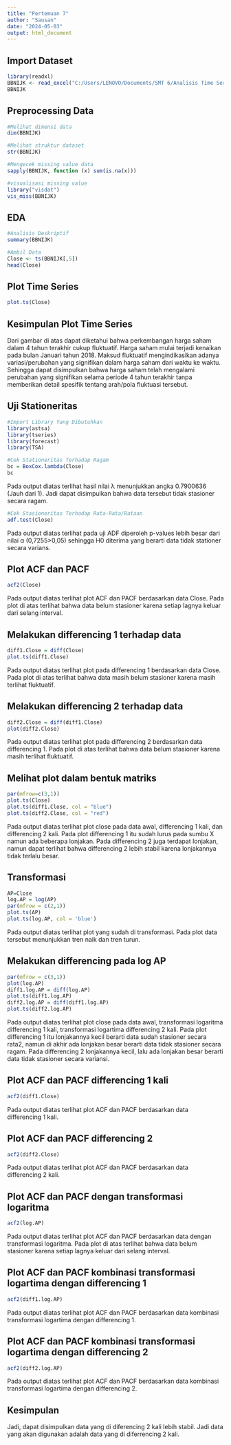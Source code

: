 ---
title: "Pertemuan 7"
author: "Sausan"
date: "2024-05-03"
output: html_document
---

## Import Dataset
```{r}
library(readxl)
BBNIJK <- read_excel("C:/Users/LENOVO/Documents/SMT 6/Analisis Time Series/PRAK/BBNI.JK.xlsx")
BBNIJK
```

## Preprocessing Data
```{r}
#Melihat dimensi data
dim(BBNIJK)

#Melihat struktur dataset
str(BBNIJK)

#Mengecek missing value data
sapply(BBNIJK, function (x) sum(is.na(x)))

#visualisasi missing value
library("visdat")
vis_miss(BBNIJK)
```

## EDA
```{r}
#Analisis Deskriptif
summary(BBNIJK)

#Ambil Data
Close <- ts(BBNIJK[,5])
head(Close)
```

## Plot Time Series
```{r}
plot.ts(Close)
```

## Kesimpulan Plot Time Series
Dari gambar di atas dapat diketahui bahwa perkembangan harga saham dalam 4 tahun terakhir cukup fluktuatif. Harga saham mulai terjadi kenaikan pada bulan Januari tahun 2018. 
Maksud fluktuatif mengindikasikan adanya variasi/perubahan yang signifikan dalam harga saham dari waktu ke waktu. 
Sehingga dapat disimpulkan bahwa harga saham telah mengalami perubahan yang signifikan selama periode 4 tahun terakhir tanpa memberikan detail spesifik tentang arah/pola fluktuasi tersebut.

## Uji Stationeritas
```{r}
#Import Library Yang Dibutuhkan
library(astsa)
library(tseries)
library(forecast)
library(TSA)

#Cek Stationeritas Terhadap Ragam
bc = BoxCox.lambda(Close)
bc
```

Pada output diatas terlihat hasil nilai λ menunjukkan angka 0.7900636 (Jauh dari 1). Jadi dapat disimpulkan bahwa data tersebut tidak stasioner secara ragam.

```{r}
#Cek Stasioneritas Terhadap Rata-Rata/Rataan
adf.test(Close)
```

Pada output diatas terlihat pada uji ADF diperoleh p-values lebih besar dari nilai α (0,7255>0,05) sehingga H0 diterima yang berarti data tidak stationer secara varians. 

## Plot ACF dan PACF
```{r}
acf2(Close)
```

Pada output diatas terlihat plot ACF dan PACF berdasarkan data Close. Pada plot di atas terlihat bahwa data belum stasioner karena setiap lagnya keluar dari selang interval.

## Melakukan differencing 1 terhadap data
```{r}
diff1.Close = diff(Close)
plot.ts(diff1.Close)
```

Pada output diatas terlihat plot pada differencing 1 berdasarkan data Close. Pada plot di atas terlihat bahwa data masih belum stasioner karena masih terlihat fluktuatif.

## Melakukan differencing 2 terhadap data
```{r}
diff2.Close = diff(diff1.Close)
plot(diff2.Close)
```

Pada output diatas terlihat plot pada differencing 2 berdasarkan data differencing 1. Pada plot di atas terlihat bahwa data belum stasioner karena masih terlihat fluktuatif.

## Melihat plot dalam bentuk matriks
```{r}
par(mfrow=c(3,1))
plot.ts(Close)
plot.ts(diff1.Close, col = "blue")
plot.ts(diff2.Close, col = "red")

```

Pada output diatas terlihat plot close pada data awal, differencing 1 kali, dan differencing 2 kali. Pada plot differencing 1 itu sudah lurus pada sumbu X namun ada beberapa lonjakan. Pada differencing 2 juga terdapat lonjakan, namun dapat terlihat bahwa differencing 2 lebih stabil karena lonjakannya tidak terlalu besar.

## Transformasi
```{r}
AP=Close
log.AP = log(AP)
par(mfrow = c(2,1))
plot.ts(AP)
plot.ts(log.AP, col = 'blue')
```

Pada output diatas terlihat plot yang sudah di transformasi. Pada plot data tersebut menunjukkan tren naik dan tren turun.

## Melakukan differencing pada log AP
```{r}
par(mfrow = c(3,1))
plot(log.AP)
diff1.log.AP = diff(log.AP)
plot.ts(diff1.log.AP)
diff2.log.AP = diff(diff1.log.AP)
plot.ts(diff2.log.AP)
```

Pada output diatas terlihat plot close pada data awal, transformasi logaritma differencing 1 kali, transformasi logartima differencing 2 kali. Pada plot differencing 1 itu lonjakannya kecil berarti data sudah stasioner secara rata2, namun di akhir ada lonjakan besar berarti data tidak stasioner secara ragam. Pada differencing 2 lonjakannya kecil, lalu ada lonjakan besar berarti data tidak stasioner secara variansi. 

## Plot ACF dan PACF differencing 1 kali
```{r}
acf2(diff1.Close)
```

Pada output diatas terlihat plot ACF dan PACF berdasarkan data differencing 1 kali.

## Plot ACF dan PACF differencing 2
```{r}
acf2(diff2.Close)
```

Pada output diatas terlihat plot ACF dan PACF berdasarkan data differencing 2 kali.

## Plot ACF dan PACF dengan transformasi logaritma
```{r}
acf2(log.AP)
```

Pada output diatas terlihat plot ACF dan PACF berdasarkan data dengan transformasi logaritma. Pada plot di atas terlihat bahwa data belum stasioner karena setiap lagnya keluar dari selang interval.

## Plot ACF dan PACF kombinasi transformasi logartima dengan differencing 1
```{r}
acf2(diff1.log.AP)
```

Pada output diatas terlihat plot ACF dan PACF berdasarkan data kombinasi transformasi logartima dengan differencing 1.

## Plot ACF dan PACF kombinasi transformasi logartima dengan differencing 2
```{r}
acf2(diff2.log.AP)
```

Pada output diatas terlihat plot ACF dan PACF berdasarkan data kombinasi transformasi logartima dengan differencing 2.


## Kesimpulan
Jadi, dapat disimpulkan data yang di diferencing 2 kali lebih stabil. Jadi data yang akan digunakan adalah data yang di diferrencing 2 kali.
